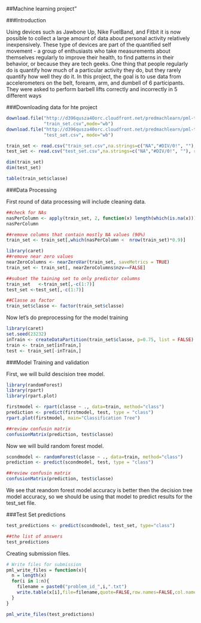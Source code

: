 ##Machine learning project"

###Introduction

Using devices such as Jawbone Up, Nike FuelBand, and Fitbit it is now possible to collect a large amount of data about personal activity relatively inexpensively. These type of devices are part of the quantified self movement - a group of enthusiasts who take measurements about themselves regularly to improve their health, to find patterns in their behavior, or because they are tech geeks. One thing that people regularly do is quantify how much of a particular activity they do, but they rarely quantify how well they do it. In this project, the goal is to use data from accelerometers on the belt, forearm, arm, and dumbell of 6 participants. They were asked to perform barbell lifts correctly and incorrectly in 5 different ways

###Downloading data for hte project

```r
download.file("http://d396qusza40orc.cloudfront.net/predmachlearn/pml-training.csv",
              "train_set.csv",mode="wb")
download.file("http://d396qusza40orc.cloudfront.net/predmachlearn/pml-testing.csv",
              "test_set.csv", mode="wb")

train_set <- read.csv("train_set.csv",na.strings=c("NA","#DIV/0!", ""), row.names = 1)
test_set <- read.csv("test_set.csv",na.strings=c("NA","#DIV/0!", ""), row.names = 1)

dim(train_set)
dim(test_set)

table(train_set$classe)
```

###Data Processing

First round of data processing will include cleaning data.

```r
##check for NAs
nasPerColumn <- apply(train_set, 2, function(x) length(which(is.na(x))))
nasPerColumn

##remove columns that contain mostly NA values (90%)
train_set <- train_set[,which(nasPerColumn <  nrow(train_set)*0.9)]

library(caret)
##remove near zero values
nearZeroColumns <- nearZeroVar(train_set, saveMetrics = TRUE)
train_set <- train_set[, nearZeroColumns$nzv==FALSE]

##subset the taining set to only predictor columns
train_set   <-train_set[,-c(1:7)]
test_set <-test_set[,-c(1:7)]

##Classe as factor
train_set$classe <- factor(train_set$classe)
```

Now let's do preprocessing for the model training

```r
library(caret)
set.seed(23232)
inTrain <- createDataPartition(train_set$classe, p=0.75, list = FALSE)
train <- train_set[inTrain,]
test <- train_set[-inTrain,]
```

###Model Training and validation

First, we will build descision tree model.

```r
library(randomForest)
library(rpart)
library(rpart.plot)

firstmodel <- rpart(classe ~ ., data=train, method="class")
prediction <- predict(firstmodel, test, type = "class")
rpart.plot(firstmodel, main="Classification Tree")

##review confusin matrix
confusionMatrix(prediction, test$classe)
```

Now we will build random forest model.

```r
scondmodel <- randomForest(classe ~ ., data=train, method="class")
prediction <- predict(scondmodel, test, type = "class")

##review confusin matrix
confusionMatrix(prediction, test$classe)
```

We see that reandom forest model accuracy is better then the decision tree model accuracy, so we should be using that model to predict results for the test_set file.

###Test Set predictions

```r
test_predictions <- predict(scondmodel, test_set, type="class")

##the list of answers
test_predictions
```

Creating submission files.

```r
# Write files for submission
pml_write_files = function(x){
  n = length(x)
  for(i in 1:n){
    filename = paste0("problem_id_",i,".txt")
    write.table(x[i],file=filename,quote=FALSE,row.names=FALSE,col.names=FALSE)
  }
}

pml_write_files(test_predictions)
```
